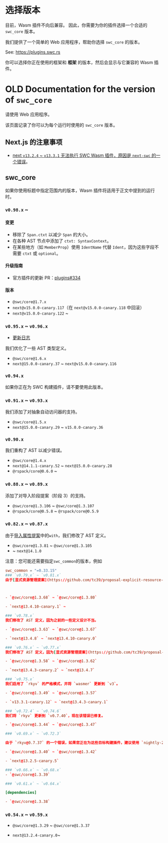 # 选择版本

目前，Wasm 插件不向后兼容。
因此，你需要为你的插件选择一个合适的 `swc_core` 版本。


我们提供了一个简单的 Web 应用程序，帮助你选择 `swc_core` 的版本。

See: https://plugins.swc.rs


你可以选择你正在使用的框架和 **框架** 的版本，然后会显示与它兼容的 Wasm 插件。

# OLD Documentation for the version of `swc_core`

请使用 Web 应用程序。

该页面记录了你可以为每个运行时使用的 `swc_core` 版本。



## Next.js 的注意事项

- [next `v13.2.4` ~ `v13.3.1` 无法执行 SWC Wasm 插件，原因是 `next-swc` 的一个错误](https://github.com/vercel/next.js/issues/46989#issuecomment-1486989081)。

## swc_core

如果你使用标题中指定范围内的版本，Wasm 插件将适用于正文中提到的运行时。

### `v0.98.x` ~

#### 变更

- 移除了 `Span.ctxt` 以减少 `Span` 的大小。
- 在各种 AST 节点中添加了 `ctxt: SyntaxContext`。
- 在某些地方（如 `MemberProp`）使用 `IdentName` 代替 `Ident`，因为这些字段不需要 `ctxt` 或 `optional`。

#### 升级指南

- 官方插件的更新 PR：[plugins#334](https://github.com/swc-project/plugins/pull/334)

#### 版本

- `@swc/core@1.7.x`
- `next@v15.0.0-canary.117`（在 `next@v15.0.0-canary.118` 中回滚）
- `next@v15.0.0-canary.122` ~


### `v0.95.x` ~ `v0.96.x`

- [更新日志](https://github.com/swc-project/swc/blob/064af5391d8da9599f277bd68fd0b479b0b1235c/CHANGELOG.md#160---2024-06-15)

我们优化了一些 AST 类型定义。

- `@swc/core@1.6.x`
- `next@15.0.0-canary.37` ~ `next@v15.0.0-canary.116`

### `v0.94.x`

如果你正在为 SWC 构建插件，请不要使用此版本。

### `v0.91.x` ~ `v0.93.x`

我们添加了对抽象自动访问器的支持。

- `@swc/core@1.5.x`
- `next@15.0.0-canary.29` ~ `v15.0.0-canary.36`

### `v0.90.x`

我们重构了 AST 以减少错误。

- `@swc/core@1.4.x`
- `next@14.1.1-canary.52` ~ `next@15.0.0-canary.28`
- `@rspack/core@0.6.0` ~


### `v0.88.x` ~ `v0.89.x`

添加了对导入阶段提案（阶段 3）的支持。

- `@swc/core@1.3.106` ~ `@swc/core@1.3.107`
- `@rspack/core@0.5.8` ~ `@rspack/core@0.5.9`

### `v0.82.x` ~ `v0.87.x`

由于[导入属性提案](https://github.com/tc39/proposal-import-attributes)中的`with`，我们修改了 AST 定义。

- `@swc/core@1.3.81` ~ `@swc/core@1.3.105`
- ~ `next@14.1.0`

注意：您可能还需要指定`swc_common`的版本，例如

```toml
swc_common = "=0.33.15"
### `v0.79.x` ~ `v0.81.x`
由于[显式资源管理提案](https://github.com/tc39/proposal-explicit-resource-management)中的`await`，我们修改了 AST 定义。



- `@swc/core@1.3.68` ~ `@swc/core@1.3.80`

- `next@13.4.10-canary.1` ~

### `v0.78.x`
我们修改了 AST 定义，因为之前的一些定义设计不当。

- `@swc/core@1.3.63` ~ `@swc/core@1.3.67`

- `next@13.4.8` ~ `next@13.4.10-canary.0`

### `v0.76.x` ~ `v0.77.x`
我们修改了 AST 定义，因为[显式资源管理提案](https://github.com/tc39/proposal-explicit-resource-management)已经进入第三阶段。

- `@swc/core@1.3.58` ~ `@swc/core@1.3.62`

- `next@13.4.3-canary.2` ~ `next@13.4.7`

### `v0.75.x`
我们启用了 `rkyv` 的严格模式，并将 `wasmer` 更新到 `v3`。

- `@swc/core@1.3.49` ~ `@swc/core@1.3.57`

- `v13.3.1-canary.12` ~ `next@13.4.3-canary.1`

### `v0.72.4` ~ `v0.74.6`
我们将 `rkyv` 更新到 `v0.7.40`，现在该错误已修复。

- `@swc/core@1.3.44` ~ `@swc/core@1.3.47`

### `v0.69.x` ~ `v0.72.3`

由于 `rkyv@0.7.37` 的一个错误，如果您正在为这些目标构建插件，建议使用 `nightly-2022-09-23` 作为编译器。

- `@swc/core@1.3.40` ~ `@swc/core@1.3.42`

- `next@13.2.5-canary.5`

### `v0.66.x` ~ `v0.68.x`
- `@swc/core@1.3.39`

### `v0.61.x` ~ `v0.64.x`

[dependencies]

- `@swc/core@1.3.38`

```

### `v0.54.x` ~ `v0.59.x`

- `@swc/core@1.3.29` ~ `@swc/core@1.3.37`

- `next@13.2.4-canary.0`~
